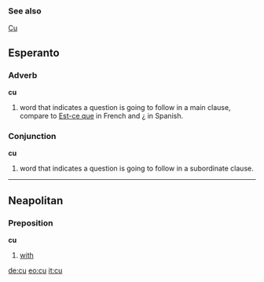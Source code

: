 ===See also===
[[Cu]]

==Esperanto==
===Adverb===
'''cu'''

# word that indicates a question is going to follow in a main clause, compare to [[Est-ce que]] in French and [[¿]] in Spanish.

===Conjunction===
'''cu'''

# word that indicates a question is going to follow in a subordinate clause.

----
==Neapolitan==
===Preposition===
'''cu'''

#[[with]]

[[de:cu]]
[[eo:cu]]
[[it:cu]]
